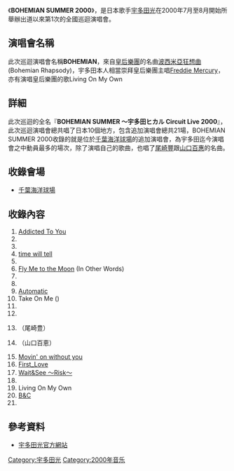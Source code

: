 {{Infobox Album
| Name           = BOHEMIAN SUMMER 2000
| Type           = [[DVD|DVD]]
| Artist         = [[宇多田光|宇多田光]]
| Released       = 2000年12月9日
| Recorded       = 
| Genre          = 
| Length         = 
| Label          = [[東芝EMI|東芝EMI]]
| Producer       = 
| Reviews        = 
| Chart position = 
| Certification  = 
| Last album     = 
| This album     = '''BOHEMIAN SUMMER 2000'''<br/>（[[20060年|20060年]]）
| Next album     = [[Utada_Hikaru_Unplugged|Utada Hikaru Unplugged]]<br/>（2001年）
| Misc           = 
}}
《'''BOHEMIAN SUMMER 2000'''》，是日本歌手[[宇多田光|宇多田光]]在2000年7月至8月開始所舉辦出道以來第1次的全國巡迴演唱會。
==演唱會名稱==
此次巡迴演唱會名稱'''BOHEMIAN '''，來自[[皇后樂團|皇后樂團]]的名曲[[波西米亞狂想曲|波西米亞狂想曲]](Bohemian Rhapsody)，宇多田本人相當崇拜皇后樂團主唱[[Freddie_Mercury|Freddie Mercury]]，亦有演唱皇后樂團的歌Living On My Own
==詳細==
此次巡迴的全名『'''BOHEMIAN SUMMER ～宇多田ヒカル Circuit Live 2000'''』，此次巡迴演唱會總共唱了日本10個地方，包含追加演唱會總共21場，BOHEMIAN SUMMER 2000收錄的就是位於[[千葉海洋球場|千葉海洋球場]]的追加演唱會，為宇多田迄今演唱會之中動員最多的場次，除了演唱自己的歌曲，也唱了[[尾崎豐|尾崎豐]]跟[[山口百惠|山口百惠]]的名曲。

==收錄會場==
* [[千葉海洋球場|千葉海洋球場]]
==收錄內容==
# [[Addicted_To_You|Addicted To You]]
# {{tsl|ja|For You/Time Limit|タイム・リミット}}
# {{tsl|ja|First Love (宇多田光專輯)|In My Room}}
# [[Automatic/time_will_tell|time will tell]]
# {{tsl|ja|First Love (宇多田光專輯)|Never Let Go}}
# [[Fly_Me_to_the_Moon|Fly Me to the Moon]] (In Other Words)
# {{tsl|ja|First Love (宇多田光專輯)|Another Chance}}
# {{tsl|ja|For You/Time Limit|For You}}
# [[Automatic/time_will_tell|Automatic]]
# Take On Me ({{tsl|ja|a-ha}})
# {{tsl|ja|First Love (宇多田光專輯)|Give Me A Reason}}
# {{tsl|ja|Wait&See ～Risk～|はやとちり}}
# {{tsl|ja|I LOVE YOU (尾崎豊の曲)|I LOVE YOU}}（尾崎豊）
# {{tsl|ja|プレイバックPart2}}（山口百恵）
# [[Movin'_on_without_you|Movin' on without you]]
# [[First_Love_(單曲)|First_Love]]
# [[Wait&See_～Risk～|Wait&See ～Risk～]]
# {{tsl|ja|First Love (宇多田光專輯)|甘いワナ〜Paint It, Black}}
# Living On My Own
# [[Movin'_on_without_you|B&C]]
# {{tsl|ja|First Love (單曲)|First Love-John Luongo Remix}}

==參考資料==
*[https://web.archive.org/web/20081118160943/http://www.emimusic.jp/hikki/   宇多田光官方網站]
{{Utada Hikaru albums}}

[[Category:宇多田光|Category:宇多田光]]
[[Category:2000年音乐|Category:2000年音乐]]